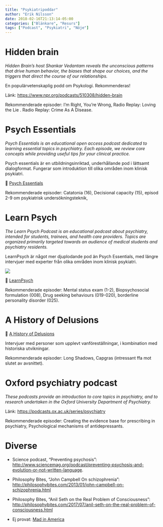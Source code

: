 ```yaml
---
title: "Psykiatripoddar"
author: "Erik Nilsson"
date: 2018-02-16T21:13:14-05:00
categories: ["Blänkare", "Resurs"]
tags: ["Podcast", "Psykiatri", "Nöje"]
---
```


# Hidden brain

_Hidden Brain's host Shankar Vedantam reveals the unconscious patterns that drive human behavior, the biases that shape our choices, and the triggers that direct the course of our relationships._

En populärvetenskaplig podd om Psykologi. Rekommenderas!

Länk: <https://www.npr.org/podcasts/510308/hidden-brain>

Rekommenderade episoder: I'm Right, You're Wrong, Radio Replay: Loving the Lie . Radio Replay: Crime As A Disease.

# Psych Essentials

_Psych Essentials is an educational open access podcast dedicated to learning essential topics in psychiatry. Each episode, we review core concepts while providing useful tips for your clinical practice._

Psych essentials är en utbildningsinriktad, underhållande pod i lättsamt dialogformat. Fungerar som introduktion till olika områden inom klinisk psykiatri.

&#x1F517; [Psych Essentials](http://psychessentials.org/)

Rekommenderade episoder: Catatonia (16), Decisional capacity (15), episod 2-9 om psykiatrisk undersökningsteknik, 

# Learn Psych

_The Learn Psych Podcast is an educational podcast about psychiatry, intended for students, trainees, and health care providers. Topics are organized primarily targeted towards an audience of medical students and psychiatry residents._

LearnPsych är något mer djuplodande pod än Psych Essentials, med längre intervjuer med experter från olika områden inom klinisk psykiatri.

![](/media/learnpsych.png)

&#x1F517; [LearnPsych](http://www.learnpsychpodcast.com/)

Rekommenderade episoder: Mental status exam (1-2), Biopsychosocial formulation (008), Drug seeking behaviours (019-020), borderline personality disorder (025).

# A History of Delusions

&#x1F517; [A History of Delusions](https://www.bbc.co.uk/programmes/p06tbbhz)

Intervjuer med personer som upplevt vanföreställningar, i kombination med historiska utvikningar.

Rekommenderade episoder: Long Shadows, Capgras (intressant ffa mot slutet av avsnittet). 

# Oxford psychiatry podcast

_These podcasts provide an introduction to core topics in psychiatry, and to research undertaken in the Oxford University Department of Psychiatry._

Länk: <https://podcasts.ox.ac.uk/series/psychiatry>

Rekommenderade episoder: Creating the evidence base for prescribing in psychiatry, Psychological mechanisms of antidepressants.

# Diverse

- Science podcast, "Preventing psychosis": <http://www.sciencemag.org/podcast/preventing-psychosis-and-evolution-or-not-written-language>.

- Philosophy Bites, "John Campbell On schizophrenia": <http://philosophybites.com/2013/01/john-campbell-on-schizophrenia.html>

- Philosophy Bites, "Anil Seth on the Real Problem of Consciousness": <http://philosophybites.com/2017/07/anil-seth-on-the-real-problem-of-consciousness.html>

- Ej provat: [Mad in America](https://www.madinamerica.com/)
